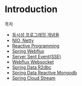 # Introduction
목차
- [동시성 프로그래밍 개념들](https://chagchagchag.github.io/docs-spring-webflux/concurrent-programming-basic/intro/)
- [NIO, Netty](https://chagchagchag.github.io/docs-spring-webflux/nio-and-netty/intro/)
- [Reactive Programming](https://chagchagchag.github.io/docs-spring-webflux/reactive-programming/intro/)
- [Spring Webflux](https://chagchagchag.github.io/docs-spring-webflux/spring-webflux/intro/)
- [Server Sent Event(SSE)](https://chagchagchag.github.io/docs-spring-webflux/server-sent-event/intro/)
- [Webflux Websocket](https://chagchagchag.github.io/docs-spring-webflux/webflux-websocket/intro/)
- [Spring Data R2dbc](https://chagchagchag.github.io/docs-spring-webflux/r2dbc-mysql/intro/)
- [Spring Data Reactive Mongodb](https://chagchagchag.github.io/docs-spring-webflux/reactive-mongodb/intro/)
- [Spring Cloud Stream](https://chagchagchag.github.io/docs-spring-webflux/spring-cloud-stream/intro/)


